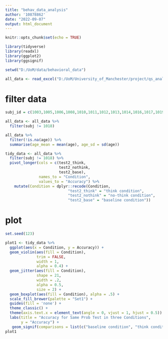 ```yaml
---
title: "behav_data_analysis"
author: '10878862'
date: "2022-09-07"
output: html_document
---
```


```r
knitr::opts_chunk$set(echo = TRUE)
```

```r
library(tidyverse)
library(readxl)
library(ggplot2)
library(ggsignif)
```


```r
setwd("D:/UoM/data/behavioral_data")

all_data <- read_excel("D:/UoM/University_of_Manchester/project/qs_analysis/all_related_data.xlsx")
```

# filter data

```r
subj_id = c(1003,1005,1006,1008,1010,1011,1012,1013,1014,1016,1017,1019,1020,1022,1023,1024,1025)

all_data <- all_data %>%
  filter(subj != 1018) 

all_data %>%
  filter(!is.na(age)) %>%
  summarise(age_mean = mean(age), age_sd = sd(age))

tidy_data <- all_data %>%
  filter(subj != 1018) %>%
  pivot_longer(cols = c(test2_think,
                        test2_nothink,
                        test2_base),
               names_to = "Condition",
               values_to = "Accuracy") %>%
    mutate(Condition = dplyr::recode(Condition,
                            "test2_think" = "think condition",
                            "test2_nothink" = "no-think condition", 
                            "test2_base" = "baseline condition"))
```


# plot
```r
set.seed(123)

plot1 <- tidy_data %>%
  ggplot(aes(x = Condition, y = Accuracy)) + 
  geom_violin(aes(fill = Condition), 
              trim = FALSE, 
              width = 1, 
              alpha = 0.4) +
  geom_jitter(aes(fill = Condition),
              shape = 21,
              width = .2, 
              alpha = 0.5, 
              size = 2) + 
  geom_boxplot(aes(fill = Condition), alpha = .5) + 
  scale_fill_brewer(palette = "Set1") +
  guides(fill = 'none') + 
  theme_classic() + 
  theme(axis.text.x = element_text(angle = 0, vjust = 1, hjust = 0.5)) +
  labs(title = "Accuracy for Same Prob Test in three Conditions",
       y = "Accuracy") + 
   geom_signif(comparisons = list(c("baseline condition", "think condition")), annotations="NS",y_position = 1.25, tip_length = 0)
plot1
```



